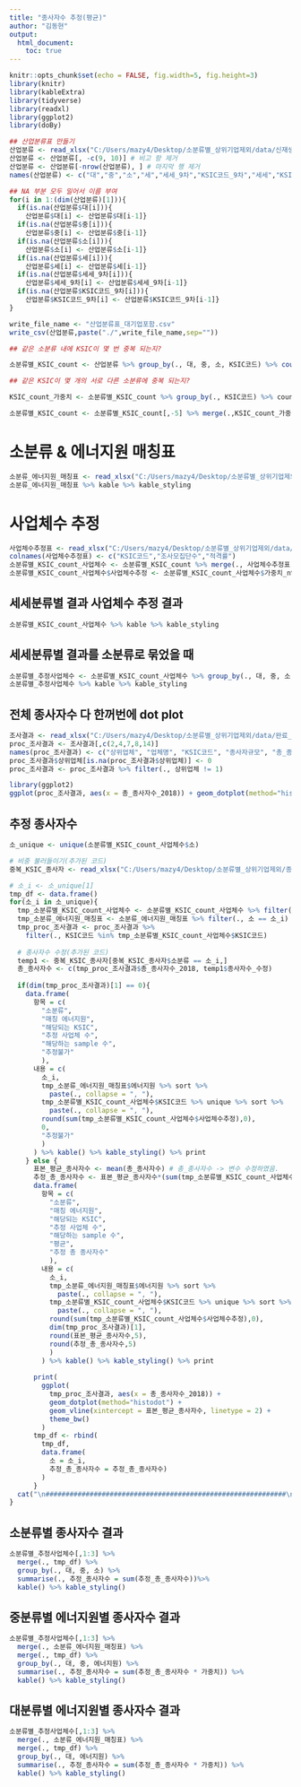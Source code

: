 ```yaml
---
title: "종사자수 추정(평균)"
author: "김동현"
output:
  html_document:
    toc: true
---
```


```r
knitr::opts_chunk$set(echo = FALSE, fig.width=5, fig.height=3)
library(knitr)
library(kableExtra)
library(tidyverse)
library(readxl)
library(ggplot2)
library(doBy)
```


```r
## 산업분류표 만들기
산업분류 <- read_xlsx("C:/Users/mazy4/Desktop/소분류별_상위기업제외/data/신재생에너지 산업 특수분류체계 연계 KSIC(9차-10차)_E3_20200323(del).xlsx", skip = 1)
산업분류 <- 산업분류[, -c(9, 10)] # 비고 항 제거
산업분류 <- 산업분류[-nrow(산업분류), ] # 마지막 행 제거
names(산업분류) <- c("대","중","소","세","세세_9차","KSIC코드_9차","세세","KSIC코드")

## NA 부분 모두 밀어서 이름 부여
for(i in 1:(dim(산업분류)[1])){
  if(is.na(산업분류$대[i])){
    산업분류$대[i] <- 산업분류$대[i-1]}
  if(is.na(산업분류$중[i])){
    산업분류$중[i] <- 산업분류$중[i-1]}
  if(is.na(산업분류$소[i])){
    산업분류$소[i] <- 산업분류$소[i-1]}
  if(is.na(산업분류$세[i])){
    산업분류$세[i] <- 산업분류$세[i-1]}
  if(is.na(산업분류$세세_9차[i])){
    산업분류$세세_9차[i] <- 산업분류$세세_9차[i-1]}
  if(is.na(산업분류$KSIC코드_9차[i])){
    산업분류$KSIC코드_9차[i] <- 산업분류$KSIC코드_9차[i-1]}
}

write_file_name <- "산업분류표_대기업포함.csv"
write_csv(산업분류,paste("./",write_file_name,sep=""))

## 같은 소분류 내에 KSIC이 몇 번 중복 되는지?

소분류별_KSIC_count <- 산업분류 %>% group_by(., 대, 중, 소, KSIC코드) %>% count()

## 같은 KSIC이 몇 개의 서로 다른 소분류에 중복 되는지?

KSIC_count_가중치 <- 소분류별_KSIC_count %>% group_by(., KSIC코드) %>% count %>% mutate(., 가중치_n역수_ = 1/n)

소분류별_KSIC_count <- 소분류별_KSIC_count[,-5] %>% merge(.,KSIC_count_가중치, all.x=TRUE)
```

# 소분류 & 에너지원 매칭표

```r
소분류_에너지원_매칭표 <- read_xlsx("C:/Users/mazy4/Desktop/소분류별_상위기업제외/data/소분류_에너지원_매칭_200323.xlsx",sheet=1)
소분류_에너지원_매칭표 %>% kable %>% kable_styling
```

# 사업체수 추정

```r
사업체수추정표 <- read_xlsx("C:/Users/mazy4/Desktop/소분류별_상위기업제외/data/2019년도 전후방산업 스크린조사 完_191210_종사자 규모별(수정).xlsx", sheet=6, skip=3)[1:102,c(5,6,17)]
colnames(사업체수추정표) <- c("KSIC코드","조사모집단수","적격률")
소분류별_KSIC_count_사업체수 <- 소분류별_KSIC_count %>% merge(., 사업체수추정표, all.x=TRUE)
소분류별_KSIC_count_사업체수$사업체수추정 <- 소분류별_KSIC_count_사업체수$가중치_n역수_ * 소분류별_KSIC_count_사업체수$조사모집단수 * 소분류별_KSIC_count_사업체수$적격률
```

## 세세분류별 결과 사업체수 추정 결과

```r
소분류별_KSIC_count_사업체수 %>% kable %>% kable_styling
```

## 세세분류별 결과를 소분류로 묶었을 때

```r
소분류별_추정사업체수 <- 소분류별_KSIC_count_사업체수 %>% group_by(., 대, 중, 소) %>% summarize(., 추정사업체수=sum(사업체수추정, na.rm=TRUE))
소분류별_추정사업체수 %>% kable %>% kable_styling
```

## 전체 종사자수 다 한꺼번에 dot plot

```r
조사결과 <- read_xlsx("C:/Users/mazy4/Desktop/소분류별_상위기업제외/data/완료_2019년도 신재생에너지 전후방산업_본조사 data_0228(745)_17년도 실적 매칭 + 제조 상위기업.xlsx",sheet=2,skip=3)
proc_조사결과 <- 조사결과[,c(2,4,7,8,14)]
names(proc_조사결과) <- c("상위업체", "업체명", "KSIC코드", "종사자규모", "총_종사자수_2018")
proc_조사결과$상위업체[is.na(proc_조사결과$상위업체)] <- 0
proc_조사결과 <- proc_조사결과 %>% filter(., 상위업체 != 1)
```

```r
library(ggplot2)
ggplot(proc_조사결과, aes(x = 총_종사자수_2018)) + geom_dotplot(method="histodot", binwidth = 400) + theme_bw()
```

## 추정 종사자수

```r
소_unique <- unique(소분류별_KSIC_count_사업체수$소)

# 비중 불러들이기(추가된 코드)
중복_KSIC_종사자 <- read_xlsx("C:/Users/mazy4/Desktop/소분류별_상위기업제외/종사자수_소분류별/중복_KSIC_data_종사자_표1.xlsx")

# 소_i <- 소_unique[1]
tmp_df <- data.frame()
for(소_i in 소_unique){
  tmp_소분류별_KSIC_count_사업체수 <- 소분류별_KSIC_count_사업체수 %>% filter(., 소 == 소_i)
  tmp_소분류_에너지원_매칭표 <- 소분류_에너지원_매칭표 %>% filter(., 소 == 소_i)
  tmp_proc_조사결과 <- proc_조사결과 %>%
    filter(., KSIC코드 %in% tmp_소분류별_KSIC_count_사업체수$KSIC코드)
  
  # 종사자수 수정(추가된 코드)
  temp1 <- 중복_KSIC_종사자[중복_KSIC_종사자$소분류 == 소_i,]
  총_종사자수 <- c(tmp_proc_조사결과$총_종사자수_2018, temp1$종사자수_수정)
  
  if(dim(tmp_proc_조사결과)[1] == 0){
    data.frame(
      항목 = c(
        "소분류",
        "매칭 에너지원",
        "해당되는 KSIC",
        "추정 사업체 수",
        "해당하는 sample 수",
        "추정불가"
        ),
      내용 = c(
        소_i,
        tmp_소분류_에너지원_매칭표$에너지원 %>% sort %>%
          paste(., collapse = ", "),
        tmp_소분류별_KSIC_count_사업체수$KSIC코드 %>% unique %>% sort %>%
          paste(., collapse = ", "),
        round(sum(tmp_소분류별_KSIC_count_사업체수$사업체수추정),0),
        0,
        "추정불가"
        )
      ) %>% kable() %>% kable_styling() %>% print
    } else {
      표본_평균_종사자수 <- mean(총_종사자수) # 총_종사자수 -> 변수 수정하였음.
      추정_총_종사자수 <- 표본_평균_종사자수*(sum(tmp_소분류별_KSIC_count_사업체수$사업체수추정) - sum(1/tmp_소분류별_KSIC_count_사업체수$가중치_n역수_)) # sum 부분 수정
      data.frame(
        항목 = c(
          "소분류",
          "매칭 에너지원",
          "해당되는 KSIC",
          "추정 사업체 수",
          "해당하는 sample 수",
          "평균",
          "추정 총 종사자수"
          ),
        내용 = c(
          소_i,
          tmp_소분류_에너지원_매칭표$에너지원 %>% sort %>%
            paste(., collapse = ", "),
          tmp_소분류별_KSIC_count_사업체수$KSIC코드 %>% unique %>% sort %>%
            paste(., collapse = ", "),
          round(sum(tmp_소분류별_KSIC_count_사업체수$사업체수추정),0),
          dim(tmp_proc_조사결과)[1],
          round(표본_평균_종사자수,5),
          round(추정_총_종사자수,5)
          )
        ) %>% kable() %>% kable_styling() %>% print
      
      print(
        ggplot(
          tmp_proc_조사결과, aes(x = 총_종사자수_2018)) +
          geom_dotplot(method="histodot") +
          geom_vline(xintercept = 표본_평균_종사자수, linetype = 2) + 
          theme_bw()
        )
      tmp_df <- rbind(
        tmp_df,
        data.frame(
          소 = 소_i,
          추정_총_종사자수 = 추정_총_종사자수)
        )
      }
  cat("\n############################################################\n")
}
```

## 소분류별 종사자수 결과

```r
소분류별_추정사업체수[,1:3] %>%
  merge(., tmp_df) %>%
  group_by(., 대, 중, 소) %>%
  summarise(., 추정_종사자수 = sum(추정_총_종사자수))%>%
  kable() %>% kable_styling()
```

## 중분류별 에너지원별 종사자수 결과 

```r
소분류별_추정사업체수[,1:3] %>%
  merge(., 소분류_에너지원_매칭표) %>%
  merge(., tmp_df) %>%
  group_by(., 대, 중, 에너지원) %>%
  summarise(., 추정_종사자수 = sum(추정_총_종사자수 * 가중치)) %>%
  kable() %>% kable_styling()
```

## 대분류별 에너지원별 종사자수 결과 

```r
소분류별_추정사업체수[,1:3] %>%
  merge(., 소분류_에너지원_매칭표) %>%
  merge(., tmp_df) %>%
  group_by(., 대, 에너지원) %>%
  summarise(., 추정_종사자수 = sum(추정_총_종사자수 * 가중치)) %>%
  kable() %>% kable_styling()
```